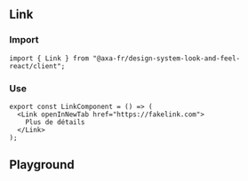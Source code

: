 
<Meta of={LinkStories} />

## Link

### Import

```tsx title="test.js"
import { Link } from "@axa-fr/design-system-look-and-feel-react/client";
```

### Use

```tsx title="test.js"
export const LinkComponent = () => (
  <Link openInNewTab href="https://fakelink.com">
    Plus de détails
  </Link>
);
```

## Playground

<Canvas of={LinkStories.Default} />

<Controls of={LinkStories.Default} />
